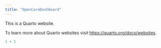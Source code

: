 ```yaml
---
title: "OpenCareDashboard"
---
```


This is a Quarto website.

To learn more about Quarto websites visit <https://quarto.org/docs/websites>.

```r
1 + 1
```

